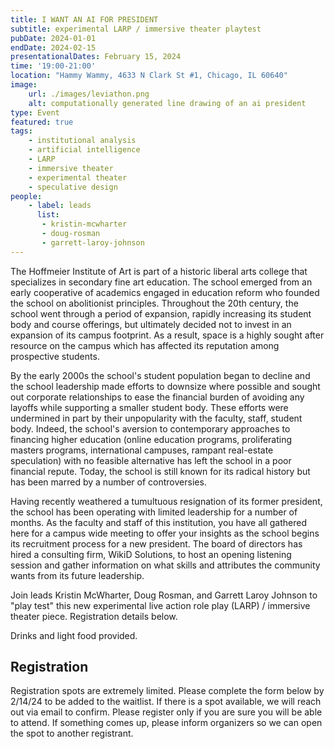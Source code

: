 ```yaml
---
title: I WANT AN AI FOR PRESIDENT
subtitle: experimental LARP / immersive theater playtest 
pubDate: 2024-01-01
endDate: 2024-02-15
presentationalDates: February 15, 2024
time: '19:00-21:00'
location: "Hammy Wammy, 4633 N Clark St #1, Chicago, IL 60640"
image:
    url: ./images/leviathon.png
    alt: computationally generated line drawing of an ai president
type: Event
featured: true
tags:
    - institutional analysis
    - artificial intelligence
    - LARP
    - immersive theater
    - experimental theater
    - speculative design
people:
    - label: leads
      list: 
       - kristin-mcwharter
       - doug-rosman 
       - garrett-laroy-johnson    
---
```



The Hoffmeier Institute of Art is part of a historic liberal arts college that specializes in secondary fine art education. The school emerged from an early cooperative of academics engaged in education reform who founded the school on abolitionist principles. Throughout the 20th century, the school went through a period of expansion, rapidly increasing its student body and course offerings, but ultimately decided not to invest in an expansion of its campus footprint. As a result, space is a highly sought after resource on the campus which has affected its reputation among prospective students.

By the early 2000s the school's student population began to decline and the school leadership made efforts to downsize where possible and sought out corporate relationships to ease the financial burden of avoiding any layoffs while supporting a smaller student body. These efforts were undermined in part by their unpopularity with the faculty, staff, student body. Indeed, the school's aversion to contemporary approaches to financing higher education (online education programs, proliferating masters programs, international campuses, rampant real-estate speculation) with no feasible alternative has left the school in a poor financial repute. Today, the school is still known for its radical history but has been marred by a number of controversies.

Having recently weathered a tumultuous resignation of its former president, the school has been operating with limited leadership for a number of months. As the faculty and staff of this institution, you have all gathered here for a campus wide meeting to offer your insights as the school begins its recruitment process for a new president. The board of directors has hired a consulting firm, WikiD Solutions, to host an opening listening session and gather information on what skills and attributes the community wants from its future leadership.

Join leads Kristin McWharter, Doug Rosman, and Garrett Laroy Johnson to "play test" this new experimental live action role play (LARP) / immersive theater piece. Registration details below.

Drinks and light food provided.

## Registration

Registration spots are extremely limited. Please complete the form below by 2/14/24 to be added to the waitlist. If there is a spot available, we will reach out via email to confirm. Please register only if you are sure you will be able to attend. If something comes up, please inform organizers so we can open the spot to another registrant.

<LinkButton text="REGISTER HERE" url="https://forms.gle/x6wCaD6rSp1gWMAw7" />
